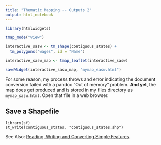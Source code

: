 ```yaml
---
title: "Thematic Mapping -- Outputs 2"
output: html_notebook
---
```


```r
library(htmlwidgets)
```


```r
tmap_mode("view")
```


```r
interactive_sasw <- tm_shape(contiguous_states) +
  tm_polygons("wages", id = "Name")
```



```r
interactive_sasw_map <- tmap_leaflet(interactive_sasw)
```


```r
saveWidget(interactive_sasw_map, "mymap_sasw.html")
```

For some reason, my process throws and error indicating the document conversion failed with a pandoc "Out of memory" problem.  **And yet**, the map does get produced and is stored in my files directory as `mymap_sasw.html`.  Open that file in a web browser.


## Save a Shapefile

```
library(sf)
st_write(contiguous_states, "contiguous_states.shp")
```

See Also:  [Reading, Writing and Converting Simple Features](https://r-spatial.github.io/sf/articles/sf2.html)


